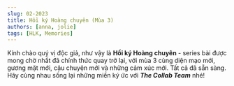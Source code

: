 ```yaml
---
slug: 02-2023
title: Hồi ký Hoàng chuyên (Mùa 3)
authors: [anna, jolie]
tags: [HLK, Memories]
---
```


Kính chào quý vị độc giả, như vậy là **Hồi ký Hoàng chuyên** - series bài được mong chờ nhất đã chính thức quay trở lại, với mùa 3 cùng diện mạo mới, gương mặt mới, câu chuyện mới và những cảm xúc mới. Tất cả đã sẵn sàng. Hãy cùng nhau sống lại những miền ký ức với **_The Collab Team_** nhé!

<!-- truncate -->


<Tabs lazy>
  <TabItem value="one" label="Kỳ 1">
    <FirstPost />
  </TabItem>
  <TabItem value="two" label="Kỳ 2">
    <SecondPost />
  </TabItem>
  <TabItem value="three" label="Kỳ 3" default>
    <ThirdPost />
  </TabItem>
</Tabs>
